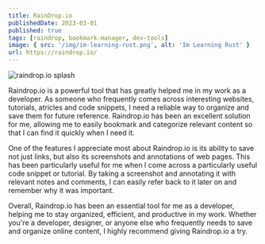 ```yaml
---
title: RainDrop.io
publishedDate: 2023-03-01
published: true
tags: [raindrop, bookmark-manager, dev-tools]
image: { src: '/img/im-learning-rust.png', alt: 'Im Learning Rust' }
url: https://raindrop.io/
---
```



<Image alt="raindrop.io splash" src="/img/raindrop-io.png" aspect="3:1" />

Raindrop.io is a powerful tool that has greatly helped me in my work as a developer. As someone who frequently comes across interesting websites, tutorials, atricles and code snippets, I need a reliable way to organize and save them for future reference. Raindrop.io has been an excellent solution for me, allowing me to easily bookmark and categorize relevant content so that I can find it quickly when I need it.

One of the features I appreciate most about Raindrop.io is its ability to save not
just links, but also its screenshots and annotations of web pages. This has been
particularly useful for me when I come across a particularly useful code snippet
or tutorial. By taking a screenshot and annotating it with relevant notes and comments,
I can easily refer back to it later on and remember why it was important.

<GIF
  src="https://giphy.com/embed/LwzBicG26gz0pGI0ro"
  width="270"
  height="270"
/>

Overall, Raindrop.io has been an essential tool for me as a developer, helping me
to stay organized, efficient, and productive in my work. Whether you're a developer,
designer, or anyone else who frequently needs to save and organize online content,
I highly recommend giving Raindrop.io a try.
